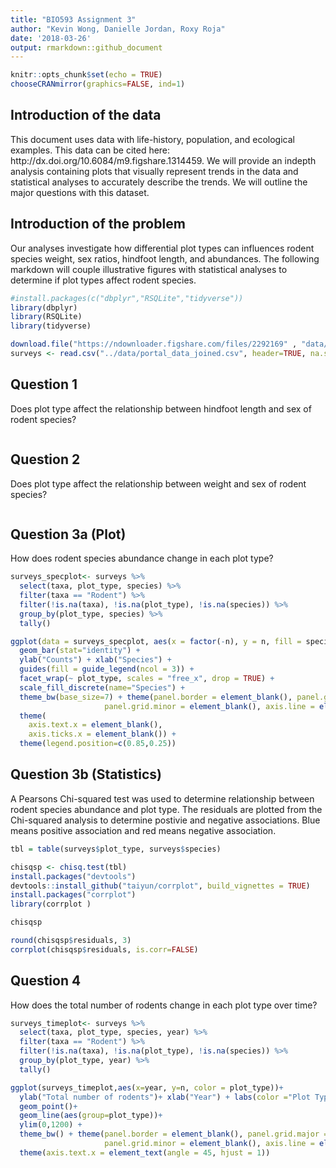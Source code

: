 ```yaml
---
title: "BIO593 Assignment 3"
author: "Kevin Wong, Danielle Jordan, Roxy Roja"
date: '2018-03-26'
output: rmarkdown::github_document
---
```


```r
knitr::opts_chunk$set(echo = TRUE)
chooseCRANmirror(graphics=FALSE, ind=1)
```

## Introduction of the data

This document uses data with life-history, population, and ecological examples. This data can be cited here: http://dx.doi.org/10.6084/m9.figshare.1314459. We will provide an indepth analysis containing plots that visually represent trends in the data and statistical analyses to accurately describe the trends. We will outline the major questions with this dataset.

## Introduction of the problem

Our analyses investigate how differential plot types can influences rodent species weight, sex ratios, hindfoot length, and abundances. The following markdown will couple illustrative figures with statistical analyses to determine if plot types affect rodent species. 

```r
#install.packages(c("dbplyr","RSQLite","tidyverse"))
library(dbplyr)
library(RSQLite)
library(tidyverse)
```

```r
download.file("https://ndownloader.figshare.com/files/2292169" , "data/portal_data_joined.csv") 
surveys <- read.csv("../data/portal_data_joined.csv", header=TRUE, na.strings = c("","NA")) #uploading csv
```

## Question 1
Does plot type affect the relationship between hindfoot length and sex of rodent species? 

``` r

```

## Question 2
Does plot type affect the relationship between weight and sex of rodent species? 
```r

```

## Question 3a (Plot)
How does rodent species abundance change in each plot type? 
```r
surveys_specplot<- surveys %>% 
  select(taxa, plot_type, species) %>%
  filter(taxa == "Rodent") %>% 
  filter(!is.na(taxa), !is.na(plot_type), !is.na(species)) %>%
  group_by(plot_type, species) %>%
  tally()

ggplot(data = surveys_specplot, aes(x = factor(-n), y = n, fill = species)) +
  geom_bar(stat="identity") +
  ylab("Counts") + xlab("Species") + 
  guides(fill = guide_legend(ncol = 3)) +
  facet_wrap(~ plot_type, scales = "free_x", drop = TRUE) +
  scale_fill_discrete(name="Species") +
  theme_bw(base_size=7) + theme(panel.border = element_blank(), panel.grid.major = element_blank(),
                     panel.grid.minor = element_blank(), axis.line = element_line(colour = "black")) +
  theme(
    axis.text.x = element_blank(),
    axis.ticks.x = element_blank()) +
  theme(legend.position=c(0.85,0.25)) 

```

## Question 3b (Statistics)
A Pearsons Chi-squared test was used to determine relationship between rodent species abundance and plot type. The residuals are plotted from the Chi-squared analysis to determine postivie and negative associations. Blue means positive association and red means negative association.
```r

tbl = table(surveys$plot_type, surveys$species)

chisqsp <- chisq.test(tbl)
install.packages("devtools")
devtools::install_github("taiyun/corrplot", build_vignettes = TRUE)
install.packages("corrplot")
library(corrplot )

chisqsp

round(chisqsp$residuals, 3)
corrplot(chisqsp$residuals, is.corr=FALSE)
```

## Question 4
How does the total number of rodents change in each plot type over time?
```r
surveys_timeplot<- surveys %>% 
  select(taxa, plot_type, species, year) %>%
  filter(taxa == "Rodent") %>% 
  filter(!is.na(taxa), !is.na(plot_type), !is.na(species)) %>%
  group_by(plot_type, year) %>%
  tally()

ggplot(surveys_timeplot,aes(x=year, y=n, color = plot_type))+
  ylab("Total number of rodents")+ xlab("Year") + labs(color ="Plot Type") +
  geom_point()+
  geom_line(aes(group=plot_type))+
  ylim(0,1200) +
  theme_bw() + theme(panel.border = element_blank(), panel.grid.major = element_blank(),
                     panel.grid.minor = element_blank(), axis.line = element_line(colour = "black")) +
  theme(axis.text.x = element_text(angle = 45, hjust = 1))
```